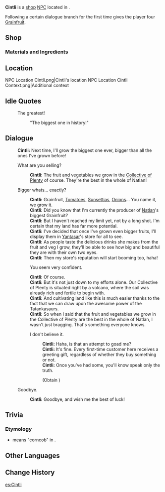 {{Meta
<!-- Remove this template after adding the missing info -->
|missing_NPC_profile  = yes
}}
{{Character Infobox
|type             = Open-World NPC
|image            = NPC Cintli.png
|region           = Natlan
|location         = Natlan
|affiliation      = Collective of Plenty

|ancestry         = <!-- Clan/family -->
|father           = 
|mother           = 
|spouse           = 
|sibling          = 
|child            = 
|relative         = 

|voiceEN          = 
|voiceCN          = 
|voiceJP          = 
|voiceKR          = 
|dialoguereward   = {{Card|Grainfruit|4}}
}}
'''Cintli''' is a [[shop]] [[NPC]] located in {{Location|Stadium of the Sacred Flame}}.

Following a certain dialogue branch for the first time gives the player four [[Grainfruit]].

==Shop==
===Materials and Ingredients===
{{Shop/Header|note=Refreshes|total=1|vendor=Cintli}}
{{Shop|Candlecap Mushroom|240|15|note=3 Days|total=1}}
{{Shop|Grainfruit|240|15|note=3 Days|total=1}}
{{Shop|Cacahuatl|240|15|note=3 Days|total=1}}
{{Shop|Embercore Flower|240|15|note=3 Days|total=1}}
{{Shop|Quenepa Berry|1000|5|note=3 Days|total=1}}
{{Shop|Saurian Claw Succulent|1000|5|note=3 Days|total=1}}
{{Shop|Potato|120|100|note=Daily|total=1}}
{{Shop/Footer|note=&#32;|total=36,400}}

==Location==
<gallery>
NPC Location Cintli.png|Cintli's location
NPC Location Cintli Context.png|Additional context
</gallery>
<!--
==Profile==
Detailed story/lore information goes here.
''(To be added.)''

===Appearance===
Keep appearance section short and concise. Limit to 2 paragraphs with 3-4 sentences each.
''(To be added.)''

==Quests and Events==
{{Quests and Events}}
-->
==Idle Quotes==
{{Dialogue Start}}
:{{DIcon|Idle}} The greatest!
::{{A|VO Cintli 01.ogg}} "The biggest one in history!"
{{Dialogue End}}

==Dialogue==
{{Dialogue Start}}
:'''Cintli:''' Next time, I'll grow the biggest one ever, bigger than all the ones I've grown before!
:{{DIcon|Shop}} What are you selling?
::'''Cintli:''' The fruit and vegetables we grow in the [[Collective of Plenty]] of course. They're the best in the whole of Natlan!
:{{DIcon}} Bigger whats... exactly?
::'''Cintli:''' Grainfruit, [[Tomato]]es, [[Sunsettia]]s, [[Onion]]s... You name it, we grow it.
::'''Cintli:''' Did you know that I'm currently the producer of [[Natlan]]'s biggest Grainfruit?
::'''Cintli:''' But I haven't reached my limit yet, not by a long shot. I'm certain that my land has far more potential.
::'''Cintli:''' I've decided that once I've grown even bigger fruits, I'll display them in [[Yantasar]]'s store for all to see.
::'''Cintli:''' As people taste the delicious drinks she makes from the fruit and veg I grow, they'll be able to see how big and beautiful they are with their own two eyes.
::'''Cintli:''' Then my store's reputation will start booming too, haha!
::{{DIcon}} You seem very confident.
::'''Cintli:''' Of course.
::'''Cintli:''' But it's not just down to my efforts alone. Our Collective of Plenty is situated right by a volcano, where the soil was already rich and fertile to begin with.
::'''Cintli:''' And cultivating land like this is much easier thanks to the fact that we can draw upon the awesome power of the Tatankasaurs.
::'''Cintli:''' So when I said that the fruit and vegetables we grow in the Collective of Plenty are the best in the whole of Natlan, I wasn't just bragging. That's something everyone knows.
::{{DIcon|Reward}} I don't believe it.
:::'''Cintli:''' Haha, is that an attempt to goad me?
:::'''Cintli:''' It's fine. Every first-time customer here receives a greeting gift, regardless of whether they buy something or not.
:::'''Cintli:''' Once you've had some, you'll know {{sic|the I}} speak only the truth.
:::;(Obtain {{Item|Grainfruit|x=4}})
:{{DIcon}} Goodbye.
::'''Cintli:''' Goodbye, and wish me the best of luck!
{{Dialogue End}}

==Trivia==
===Etymology===
* {{Wt|Cintli}} means "corncob" in {{W|Nahuatl}}.

==Other Languages==
{{Other Languages|default_hidden=1
|en      = Cintli
|zhs     = 钦特利
|zhs_rm  = Qīntèlì
|zht     = 欽特利
|zht_rm  = Qīntèlì
|ja      = チントリ
|ko      = 친틀리
|es      = Cintli
|fr      = Cintli
|ru      = Синтли
|th      = Cintli
|vi      = Cintli
|de      = Cintli
|id      = Cintli
|pt      = Cintli
|tr      = Cintli
|it      = Cintli
}}

==Change History==
{{Change History|5.0}}
<!--
==References==
{{Reflist}}
-->

[[es:Cintli]]